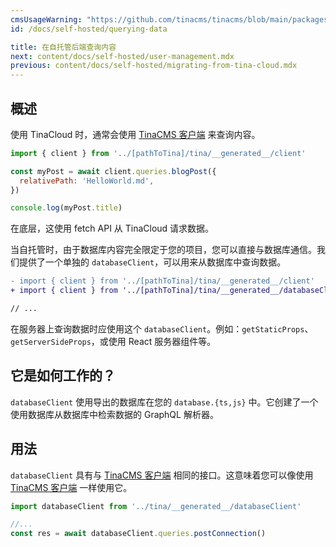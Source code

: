 ```yaml
---
cmsUsageWarning: "https://github.com/tinacms/tinacms/blob/main/packages/@tinacms/cli/src/cmds/init/apply.ts"
id: /docs/self-hosted/querying-data

title: 在自托管后端查询内容
next: content/docs/self-hosted/user-management.mdx
previous: content/docs/self-hosted/migrating-from-tina-cloud.mdx
---
```


## 概述

使用 TinaCloud 时，通常会使用 [TinaCMS 客户端](/docs/data-fetching/overview/) 来查询内容。

```js
import { client } from '../[pathToTina]/tina/__generated__/client'

const myPost = await client.queries.blogPost({
  relativePath: 'HelloWorld.md',
})

console.log(myPost.title)
```

在底层，这使用 fetch API 从 TinaCloud 请求数据。

当自托管时，由于数据库内容完全限定于您的项目，您可以直接与数据库通信。我们提供了一个单独的 `databaseClient`，可以用来从数据库中查询数据。

```diff
- import { client } from '../[pathToTina]/tina/__generated__/client'
+ import { client } from '../[pathToTina]/tina/__generated__/databaseClient'

// ...
```

在服务器上查询数据时应使用这个 `databaseClient`。例如：`getStaticProps`、`getServerSideProps`，或使用 React 服务器组件等。

## 它是如何工作的？

`databaseClient` 使用导出的数据库在您的 `database.{ts,js}` 中。它创建了一个使用数据库从数据库中检索数据的 GraphQL 解析器。

## 用法

`databaseClient` 具有与 [TinaCMS 客户端](/docs/data-fetching/overview/) 相同的接口。这意味着您可以像使用 [TinaCMS 客户端](/docs/data-fetching/overview/) 一样使用它。

```ts
import databaseClient from '../tina/__generated__/databaseClient'

//...
const res = await databaseClient.queries.postConnection()
```